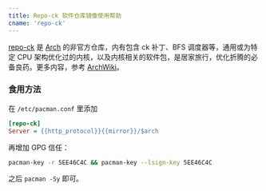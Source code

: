 ```yaml
---
title: Repo-ck 软件仓库镜像使用帮助
cname: 'repo-ck'
---
```


[repo-ck](http://repo-ck.com/) 是
[Arch](https://archlinux.org/) 的非官方仓库，内有包含 ck
补丁、BFS
调度器等，通用或为特定 CPU 架构优化过的内核，以及内核相关的软件包，是居家旅行，优化折腾的必备良药。更多内容，参考
[ArchWiki](https://wiki.archlinux.org/index.php/repo-ck)。

### 食用方法

在 `/etc/pacman.conf` 里添加

<CodeBlock>

```ini
[repo-ck]
Server = {{http_protocol}}{{mirror}}/$arch
```

</CodeBlock>

再增加 GPG 信任：

```bash
pacman-key -r 5EE46C4C && pacman-key --lsign-key 5EE46C4C
```

之后 `pacman -Sy` 即可。
